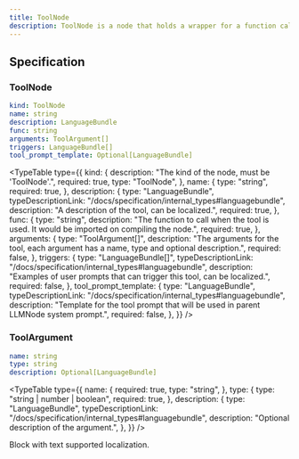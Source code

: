 ```yaml
---
title: ToolNode
description: ToolNode is a node that holds a wrapper for a function calling by LLM.
---
```


## Specification

### ToolNode

```yaml
kind: ToolNode
name: string
description: LanguageBundle
func: string
arguments: ToolArgument[]
triggers: LanguageBundle[]
tool_prompt_template: Optional[LanguageBundle]
```


<TypeTable
  type={{
    kind: {
      description: "The kind of the node, must be 'ToolNode'.",
      required: true,
      type: "ToolNode",
    },
    name: {
      type: "string",
      required: true,
    },
    description: {
      type: "LanguageBundle",
      typeDescriptionLink: "/docs/specification/internal_types#languagebundle",
      description: "A description of the tool, can be localized.",
      required: true,
    },
    func: {
      type: "string",
      description:
        "The function to call when the tool is used. It would be imported on compiling the node.",
      required: true,
    },
    arguments: {
      type: "ToolArgument[]",
      description:
        "The arguments for the tool, each argument has a name, type and optional description.",
      required: false,
    },
    triggers: {
      type: "LanguageBundle[]",
      typeDescriptionLink: "/docs/specification/internal_types#languagebundle",
      description:
        "Examples of user prompts that can trigger this tool, can be localized.",
      required: false,
    },
    tool_prompt_template: {
      type: "LanguageBundle",
      typeDescriptionLink: "/docs/specification/internal_types#languagebundle",
      description:
        "Template for the tool prompt that will be used in parent LLMNode system prompt.",
      required: false,
    },
  }}
/>

### ToolArgument

```yaml
name: string
type: string
description: Optional[LanguageBundle]
```

<TypeTable
  type={{
    name: {
      required: true,
      type: "string",
    },
    type: {
      type: "string | number | boolean",
      required: true,
    },
    description: {
      type: "LanguageBundle",
      typeDescriptionLink: "/docs/specification/internal_types#languagebundle",
      description: "Optional description of the argument.",
    },
  }}
/>

<Cards>
  <Card
    href="/docs/specification/internal_types#languagebundle"
    title="LanguageBundle"
  >
    Block with text supported localization.
  </Card>
</Cards>

